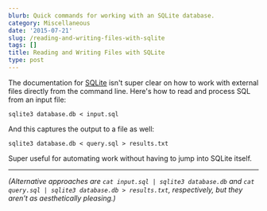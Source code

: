 ```yaml
---
blurb: Quick commands for working with an SQLite database.
category: Miscellaneous
date: '2015-07-21'
slug: /reading-and-writing-files-with-sqlite
tags: []
title: Reading and Writing Files with SQLite
type: post
---
```



The documentation for [SQLite](https://www.sqlite.org/) isn't super clear on how to work with external files directly from the command line. Here's how to read and process SQL from an input file:

    sqlite3 database.db < input.sql

And this captures the output to a file as well:

    sqlite3 database.db < query.sql > results.txt

Super useful for automating work without having to jump into SQLite itself.


---


_(Alternative approaches are `cat input.sql | sqlite3 database.db` and `cat query.sql | sqlite3 database.db > results.txt`, respectively, but they aren't as aesthetically pleasing.)_